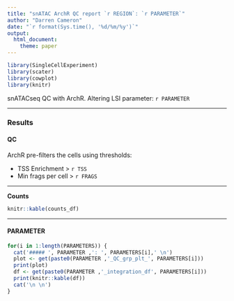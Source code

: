 ```yaml
---
title: "snATAC ArchR QC report `r REGION`: `r PARAMETER`"
author: "Darren Cameron"
date: "`r format(Sys.time(), '%d/%m/%y')`"
output:
  html_document:
    theme: paper
---
```


```r
library(SingleCellExperiment)
library(scater)
library(cowplot)
library(knitr)
```

snATACseq QC with ArchR. Altering LSI parameter: `r PARAMETER`

*** 

### Results {.tabset}

#### QC

ArchR pre-filters the cells using thresholds:

  + TSS Enrichment > `r TSS`
  + Min frags per cell > `r FRAGS`

***

**Counts**

```R
knitr::kable(counts_df)
```

***

#### PARAMETER {.tabset}

```r
for(i in 1:length(PARAMETERS)) {
  cat('##### ', PARAMETER ,': ', PARAMETERS[i],' \n')
  plot <- get(paste0(PARAMETER ,'_QC_grp_plt_', PARAMETERS[i]))
  print(plot)
  df <- get(paste0(PARAMETER ,'_integration_df', PARAMETERS[i]))
  print(knitr::kable(df))
  cat('\n \n')
}

```

